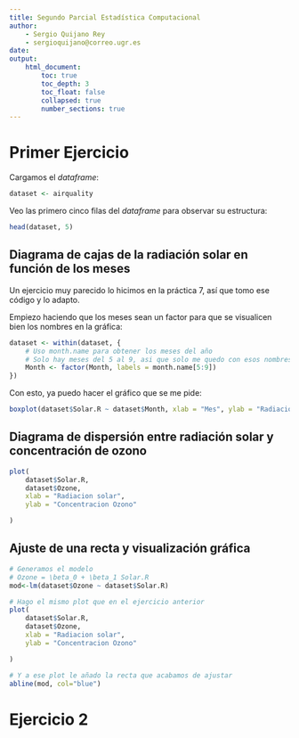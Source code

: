 ```yaml
---
title: Segundo Parcial Estadística Computacional
author:
    - Sergio Quijano Rey
    - sergioquijano@correo.ugr.es
date:
output:
    html_document:
        toc: true
        toc_depth: 3
        toc_float: false
        collapsed: true
        number_sections: true
---
```


# Primer Ejercicio

Cargamos el *dataframe*:

```r
dataset <- airquality
```

Veo las primero cinco filas del *dataframe* para observar su estructura:

```r
head(dataset, 5)
```

## Diagrama de cajas de la radiación solar en función de los meses

Un ejercicio muy parecido lo hicimos en la práctica 7, así que tomo ese código y lo adapto.

Empiezo haciendo que los meses sean un factor para que se visualicen bien los nombres en la gráfica:

```r
dataset <- within(dataset, {
    # Uso month.name para obtener los meses del año
    # Solo hay meses del 5 al 9, asi que solo me quedo con esos nombres
    Month <- factor(Month, labels = month.name[5:9])
})
```

Con esto, ya puedo hacer el gráfico que se me pide:

```r
boxplot(dataset$Solar.R ~ dataset$Month, xlab = "Mes", ylab = "Radiacion Solar")
```

## Diagrama de dispersión entre radiación solar y concentración de ozono

```r
plot(
    dataset$Solar.R,
    dataset$Ozone,
    xlab = "Radiacion solar",
    ylab = "Concentracion Ozono"

)
```

## Ajuste de una recta y visualización gráfica

```r
# Generamos el modelo
# Ozone = \beta_0 + \beta_1 Solar.R
mod<-lm(dataset$Ozone ~ dataset$Solar.R)

# Hago el mismo plot que en el ejercicio anterior
plot(
    dataset$Solar.R,
    dataset$Ozone,
    xlab = "Radiacion solar",
    ylab = "Concentracion Ozono"

)

# Y a ese plot le añado la recta que acabamos de ajustar
abline(mod, col="blue")
```

# Ejercicio 2
